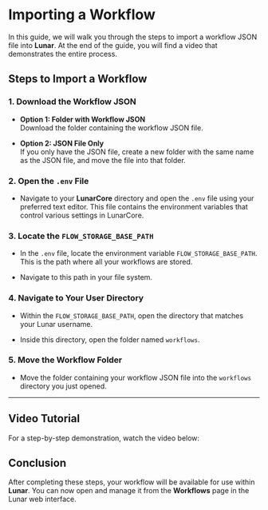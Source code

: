 
# Importing a Workflow

In this guide, we will walk you through the steps to import a workflow JSON file into **Lunar**. At the end of the guide, you will find a video that demonstrates the entire process.

## Steps to Import a Workflow

### 1. Download the Workflow JSON

- **Option 1: Folder with Workflow JSON**  
  Download the folder containing the workflow JSON file.

- **Option 2: JSON File Only**  
  If you only have the JSON file, create a new folder with the same name as the JSON file, and move the file into that folder.

### 2. Open the `.env` File

- Navigate to your **LunarCore** directory and open the `.env` file using your preferred text editor. This file contains the environment variables that control various settings in LunarCore.

### 3. Locate the `FLOW_STORAGE_BASE_PATH`

- In the `.env` file, locate the environment variable `FLOW_STORAGE_BASE_PATH`. This is the path where all your workflows are stored.
  
- Navigate to this path in your file system.

### 4. Navigate to Your User Directory

- Within the `FLOW_STORAGE_BASE_PATH`, open the directory that matches your Lunar username.

- Inside this directory, open the folder named `workflows`.

### 5. Move the Workflow Folder

- Move the folder containing your workflow JSON file into the `workflows` directory you just opened.

---

## Video Tutorial

For a step-by-step demonstration, watch the video below:

<ReactPlayer playing controls url='/import_workflow.mp4' />

## Conclusion

After completing these steps, your workflow will be available for use within **Lunar**. You can now open and manage it from the **Workflows** page in the Lunar web interface.
